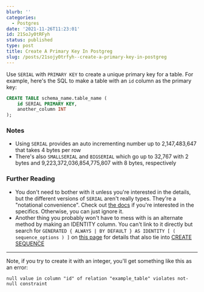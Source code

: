 ```yaml
---
blurb: ''
categories:
  - Postgres
date: '2021-11-26T11:23:01'
id: 21SoJy0tRFyh
status: published
type: post
title: Create A Primary Key In Postgreg
slug: /posts/21sojy0trfyh--create-a-primary-key-in-postgreg
---
```


Use `SERIAL` with `PRIMARY KEY` to create a unique primary key for a table. For example, here's the SQL to make a table with an `id` column as the primary key: 

```sql
CREATE TABLE schema_name.table_name (
    id SERIAL PRIMARY KEY,
    another_column INT
);
```

### Notes

- Using `SERIAL` provides an auto incrementing number up to 2,147,483,647 that takes 4 bytes per row
- There's also `SMALLSERIAL` and `BIGSERIAL` which go up to 32,767 with 2 bytes and 9,223,372,036,854,775,807 with 8 bytes, respectively

###  Further Reading

- You don't need to bother with it unless you're interested in the details, but the different versions of `SERIAL` aren't really types. They're a "notational convenience". Check out [the docs](https://www.postgresql.org/docs/current/datatype-numeric.html#DATATYPE-SERIAL) if you're interested in the specifics. Otherwise, you can just ignore it.
- Another thing you probably won't have to mess with is an alternate method by making an IDENTITY column. You can't link to it directly but search for `GENERATED { ALWAYS | BY DEFAULT } AS IDENTITY [ ( sequence_options ) ]` on [this page](https://www.postgresql.org/docs/current/sql-createtable.html) for details that also tie into [CREATE SEQUENCE](https://www.postgresql.org/docs/current/sql-createsequence.html)



---

Note, if you try to create it with an integer, you'll get something like this as an error:

```
null value in column "id" of relation "example_table" violates not-null constraint
```

